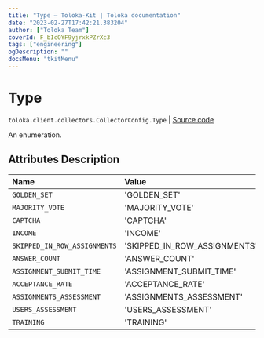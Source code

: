 ```yaml
---
title: "Type — Toloka-Kit | Toloka documentation"
date: "2023-02-27T17:42:21.383204"
author: ["Toloka Team"]
coverId: F_bIcOYF9yjrxkPZrXc3
tags: ["engineering"]
ogDescription: ""
docsMenu: "tkitMenu"
---
```


# Type
`toloka.client.collectors.CollectorConfig.Type` | [Source code](https://github.com/Toloka/toloka-kit/blob/v1.1.4/src/client/collectors.py#L52)

An enumeration.

## Attributes Description

| Name | Value | Description |
| :------| :-----------| :----------| 
`GOLDEN_SET`|'GOLDEN_SET'|
`MAJORITY_VOTE`|'MAJORITY_VOTE'|
`CAPTCHA`|'CAPTCHA'|
`INCOME`|'INCOME'|
`SKIPPED_IN_ROW_ASSIGNMENTS`|'SKIPPED_IN_ROW_ASSIGNMENTS'|
`ANSWER_COUNT`|'ANSWER_COUNT'|
`ASSIGNMENT_SUBMIT_TIME`|'ASSIGNMENT_SUBMIT_TIME'|
`ACCEPTANCE_RATE`|'ACCEPTANCE_RATE'|
`ASSIGNMENTS_ASSESSMENT`|'ASSIGNMENTS_ASSESSMENT'|
`USERS_ASSESSMENT`|'USERS_ASSESSMENT'|
`TRAINING`|'TRAINING'|